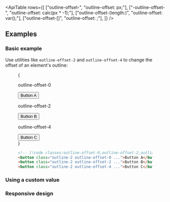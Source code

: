 

<ApiTable
  rows={[
    ["outline-offset-<number>", "outline-offset: <number>px;"],
    ["-outline-offset-<number>", "outline-offset: calc(<number>px * -1);"],
    ["outline-offset-(length:<custom-property>)", "outline-offset: var(<custom-property>);"],
    ["outline-offset-[<value>]", "outline-offset: <value>;"],
  ]}
/>

## Examples

### Basic example

Use utilities like `outline-offset-2` and `outline-offset-4` to change the offset of an element's outline:

<Figure>

<Example>
  {
    <div className="grid grid-cols-1 gap-8 text-center text-sm font-bold text-white sm:grid-cols-3 sm:gap-4">
      <div className="flex shrink-0 flex-col items-center">
        <p className="mb-3 text-center font-mono text-sm font-medium text-gray-500 dark:text-gray-400">
          outline-offset-0
        </p>
        <button className="rounded-md border border-gray-300 bg-white px-4 py-2 text-sm font-semibold text-gray-700 outline-2 outline-offset-0 outline-sky-500 dark:border-transparent dark:bg-gray-700 dark:text-gray-200">
          Button A
        </button>
      </div>
      <div className="flex shrink-0 flex-col items-center">
        <p className="mb-3 text-center font-mono text-sm font-medium text-gray-500 dark:text-gray-400">
          outline-offset-2
        </p>
        <button className="rounded-md border border-gray-300 bg-white px-4 py-2 text-sm font-semibold text-gray-700 outline-2 outline-offset-2 outline-sky-500 dark:border-transparent dark:bg-gray-700 dark:text-gray-200">
          Button B
        </button>
      </div>
      <div className="flex shrink-0 flex-col items-center">
        <p className="mb-3 text-center font-mono text-sm font-medium text-gray-500 dark:text-gray-400">
          outline-offset-4
        </p>
        <button className="rounded-md border border-gray-300 bg-white px-4 py-2 text-sm font-semibold text-gray-700 outline-2 outline-offset-4 outline-sky-500 dark:border-transparent dark:bg-gray-700 dark:text-gray-200">
          Button C
        </button>
      </div>
    </div>
  }
</Example>

```html
<!-- [!code classes:outline-offset-0,outline-offset-2,outline-offset-4] -->
<button class="outline-2 outline-offset-0 ...">Button A</button>
<button class="outline-2 outline-offset-2 ...">Button B</button>
<button class="outline-2 outline-offset-4 ...">Button C</button>
```

</Figure>

### Using a custom value

<UsingACustomValue utility="outline-offset" name="outline offset" value="2vw" />

### Responsive design

<ResponsiveDesign property="outline-offset" defaultClass="outline" featuredClass="outline-offset-2" />

